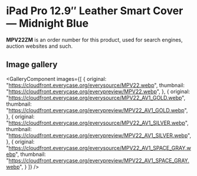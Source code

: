 
# iPad Pro 12.9″ Leather Smart Cover — Midnight Blue

<Callout type='info' emoji='👉🏻'>**MPV22ZM** is an order number for this product, used for search engines, auction websites and such.</Callout>

## Image gallery

<GalleryComponent
    images={[
      {
        original: "https://cloudfront.everycase.org/everysource/MPV22.webp",
        thumbnail: "https://cloudfront.everycase.org/everypreview/MPV22.webp",
      },
      {
        original: "https://cloudfront.everycase.org/everysource/MPV22_AV1_GOLD.webp",
        thumbnail: "https://cloudfront.everycase.org/everypreview/MPV22_AV1_GOLD.webp",
      },
      {
        original: "https://cloudfront.everycase.org/everysource/MPV22_AV1_SILVER.webp",
        thumbnail: "https://cloudfront.everycase.org/everypreview/MPV22_AV1_SILVER.webp",
      },
      {
        original: "https://cloudfront.everycase.org/everysource/MPV22_AV1_SPACE_GRAY.webp",
        thumbnail: "https://cloudfront.everycase.org/everypreview/MPV22_AV1_SPACE_GRAY.webp",
      }
    ]}
  />
